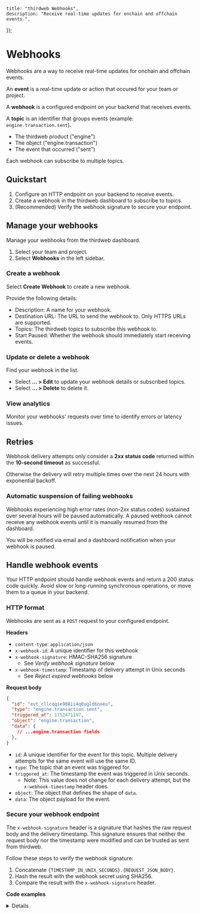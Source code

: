

	title: "thirdweb Webhooks",
	description: "Receive real-time updates for onchain and offchain events.",
});

# Webhooks

Webhooks are a way to receive real-time updates for onchain and offchain events.

An **event** is a real-time update or action that occured for your team or project.

A **webhook** is a configured endpoint on your backend that receives events.

A **topic** is an identifier that groups events (example: `engine.transaction.sent`).
- The thirdweb product ("engine")
- The object ("engine.transaction")
- The event that occurred ("sent")

Each webhook can subscribe to multiple topics.

## Quickstart

1. Configure an HTTP endpoint on your backend to receive events.
1. Create a webhook in the thirdweb dashboard to subscribe to topics.
1. (Recommended) Verify the webhook signature to secure your endpoint.

## Manage your webhooks

Manage your webhooks from the thirdweb dashboard.

1. Select your team and project.
1. Select **Webhooks** in the left sidebar.

### Create a webhook

Select **Create Webhook** to create a new webhook.

Provide the following details:
- Description: A name for your webhook.
- Destination URL: The URL to send the webhook to. Only HTTPS URLs are supported.
- Topics: The thirdweb topics to subscribe this webhook to.
- Start Paused: Whether the webhook should immediately start receiving events.

### Update or delete a webhook

Find your webhook in the list.
- Select **... > Edit** to update your webhook details or subscribed topics.
- Select **... > Delete** to delete it.

### View analytics

Monitor your webhooks' requests over time to identify errors or latency issues.

## Retries

Webhook delivery attempts only consider a **2xx status code** returned within the **10-second timeout** as successful.

Otherwise the delivery will retry multiple times over the next 24 hours with exponential backoff.

### Automatic suspension of failing webhooks

Webhooks experiencing high error rates (non-2xx status codes) sustained over several hours will be paused automatically.
A paused webhook cannot receive any webhook events until it is manually resumed from the dashboard.

You will be notified via email and a dashboard notification when your webhook is paused.

## Handle webhook events

Your HTTP endpoint should handle webhook events and return a 200 status code quickly. Avoid slow or long-running synchronous operations, or move them to a queue in your backend.

### HTTP format

Webhooks are sent as a `POST` request to your configured endpoint.

**Headers**

- `content-type`: `application/json`
- `x-webhook-id`: A unique identifier for this webhook
- `x-webhook-signature`: HMAC-SHA256 signature
  - See *Verify webhook signature* below
- `x-webhook-timestamp`: Timestamp of delivery attempt in Unix seconds
  - See *Reject expired webhooks* below

**Request body**

```json
{
  "id": "evt_cllcqqie908ii4q0ugld6noeu",
  "type": "engine.transaction.sent",
  "triggered_at": 1752471197,
  "object": "engine.transaction",
  "data": {
    // ...engine.transaction fields
  },
}
```

- `id`: A unique identifier for the event for this topic. Multiple delivery attempts for the same event will use the same ID.
- `type`: The topic that an event was triggered for.
- `triggered_at`: The timestamp the event was triggered in Unix seconds.
  - Note: This value does not change for each delivery attempt, but the `x-webhook-timestamp` header does.
- `object`: The object that defines the shape of `data`.
- `data`: The object payload for the event.

### Secure your webhook endpoint

The `x-webhook-signature` header is a signature that hashes the raw request body and the delivery timestamp.
This signature ensures that neither the request body nor the timestamp were modified and can be trusted as sent from thirdweb.

Follow these steps to verify the webhook signature:
1. Concatenate `{TIMESTAMP_IN_UNIX_SECONDS}.{REQUEST_JSON_BODY}`.
1. Hash the result with the webhook secret using SHA256.
1. Compare the result with the `x-webhook-signature` header.

**Code examples**

<Details summary="Verify webhook signature in TypeScript"> 
```typescript
import { createHmac, timingSafeEqual } from "crypto";

const webhookSecret = "whsecret_..."; // Your webhook secret from the dashboard
const actualSignature = req.headers["x-webhook-signature"];
const timestamp = req.headers["x-webhook-timestamp"];
const body = "..." // raw HTTP body as string

// Generate the expected signature.
const expectedSignature = createHmac("sha256", webhookSecret)
  .update(`${timestamp}.${body}`)
  .digest("hex");

// Use `timingSafeEqual` to compare the signatures safely.
const expected = Buffer.from(expectedSignature, "hex");
const actual = Buffer.from(actualSignature, "hex");
const isValidSignature =
  expected.length === actual.length &&
  timingSafeEqual(expected, actual);

if (!isValidSignature) {
  throw new Error("Invalid webhook signature");
}
```
</Details>

### Reject expired webhooks (optional)

You can reject webhook attempts that are received after a certain duration. This prevents requests from being replayed.

```typescript
const MAX_AGE_SECONDS = 10 * 60 * 1000; // 10 minutes
const timestamp = req.headers["x-webhook-timestamp"];
if (Date.now() / 1000 - timestamp > MAX_AGE_SECONDS) {
  throw new Error("Webhook expired");
}
```

